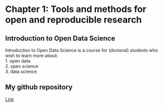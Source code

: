# Chapter 1: Tools and methods for open and reproducible research  
## Introduction to Open Data Science
Introduction to Open Data Science is a course for (doctoral) students who wish to learn more about:  
1. open data  
2. open science  
3. data science  

## My github repository
[Link](https://github.com/osilvenn/IODS-project)
